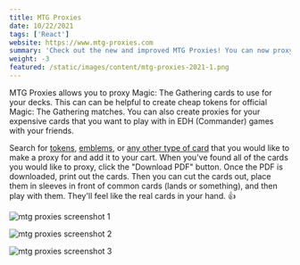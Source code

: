 ```yaml
---
title: MTG Proxies
date: 10/22/2021
tags: ['React']
website: https://www.mtg-proxies.com
summary: 'Check out the new and improved MTG Proxies! You can now proxy any Magic: The Gathering card available in Scryfall. Add cards to your cart, download them as a PDF, and print them out!'
weight: -3
featured: /static/images/content/mtg-proxies-2021-1.png
---
```


MTG Proxies allows you to proxy Magic: The Gathering cards to use for your decks. This can can be helpful to create cheap tokens for official Magic: The Gathering matches. You can also create proxies for your expensive cards that you want to play with in EDH (Commander) games with your friends.

Search for [tokens](https://www.mtg-proxies.com/tokens), [emblems](https://www.mtg-proxies.com/emblems), or [any other type of card](https://www.mtg-proxies.com/cards) that you would like to make a proxy for and add it to your cart. When you've found all of the cards you would like to proxy, click the "Download PDF" button. Once the PDF is downloaded, print out the cards. Then you can cut the cards out, place them in sleeves in front of common cards (lands or something), and then play with them. They'll feel like the real cards in your hand. 👍

![mtg proxies screenshot 1](/static/images/content/mtg-proxies-2021-1.png)

![mtg proxies screenshot 2](/static/images/content/mtg-proxies-2021-2.png)

![mtg proxies screenshot 3](/static/images/content/mtg-proxies-2021-pdf.png)
